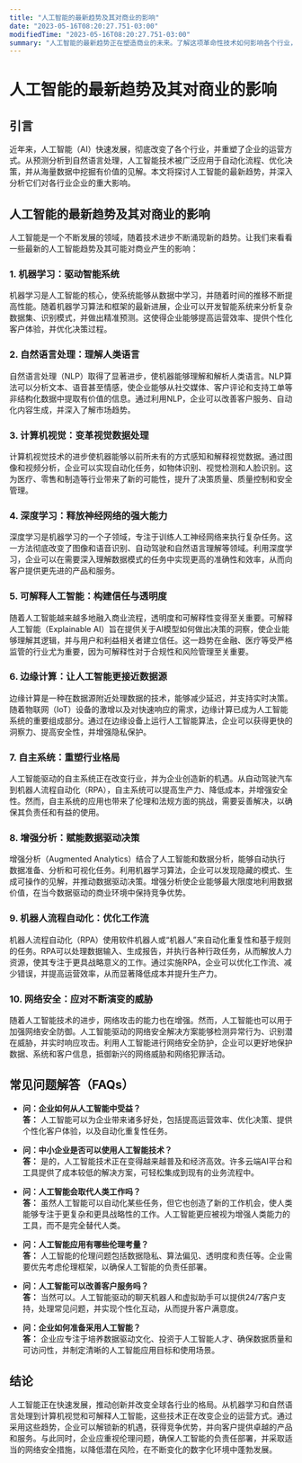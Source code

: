 ```yaml
---
title: "人工智能的最新趋势及其对商业的影响"
date: "2023-05-16T08:20:27.751-03:00"
modifiedTime: "2023-05-16T08:20:27.751-03:00"
summary: "人工智能的最新趋势正在塑造商业的未来。了解这项革命性技术如何影响各个行业，并学习如何让您的企业从中受益。阅读本篇文章，深入了解人工智能的最新趋势及其对商业的影响。"
---
```


# 人工智能的最新趋势及其对商业的影响

## 引言

近年来，人工智能（AI）快速发展，彻底改变了各个行业，并重塑了企业的运营方式。从预测分析到自然语言处理，人工智能技术被广泛应用于自动化流程、优化决策，并从海量数据中挖掘有价值的见解。本文将探讨人工智能的最新趋势，并深入分析它们对各行业企业的重大影响。

## 人工智能的最新趋势及其对商业的影响

人工智能是一个不断发展的领域，随着技术进步不断涌现新的趋势。让我们来看看一些最新的人工智能趋势及其可能对商业产生的影响：

### 1. 机器学习：驱动智能系统

机器学习是人工智能的核心，使系统能够从数据中学习，并随着时间的推移不断提高性能。随着机器学习算法和框架的最新进展，企业可以开发智能系统来分析复杂数据集、识别模式，并做出精准预测。这使得企业能够提高运营效率、提供个性化客户体验，并优化决策过程。

### 2. 自然语言处理：理解人类语言

自然语言处理（NLP）取得了显著进步，使机器能够理解和解析人类语言。NLP算法可以分析文本、语音甚至情感，使企业能够从社交媒体、客户评论和支持工单等非结构化数据中提取有价值的信息。通过利用NLP，企业可以改善客户服务、自动化内容生成，并深入了解市场趋势。

### 3. 计算机视觉：变革视觉数据处理

计算机视觉技术的进步使机器能够以前所未有的方式感知和解释视觉数据。通过图像和视频分析，企业可以实现自动化任务，如物体识别、视觉检测和人脸识别。这为医疗、零售和制造等行业带来了新的可能性，提升了决策质量、质量控制和安全管理。

### 4. 深度学习：释放神经网络的强大能力

深度学习是机器学习的一个子领域，专注于训练人工神经网络来执行复杂任务。这一方法彻底改变了图像和语音识别、自动驾驶和自然语言理解等领域。利用深度学习，企业可以在需要深入理解数据模式的任务中实现更高的准确性和效率，从而向客户提供更先进的产品和服务。

### 5. 可解释人工智能：构建信任与透明度

随着人工智能越来越多地融入商业流程，透明度和可解释性变得至关重要。可解释人工智能（Explainable AI）旨在提供关于AI模型如何做出决策的洞察，使企业能够理解其逻辑，并与用户和利益相关者建立信任。这一趋势在金融、医疗等受严格监管的行业尤为重要，因为可解释性对于合规性和风险管理至关重要。

### 6. 边缘计算：让人工智能更接近数据源

边缘计算是一种在数据源附近处理数据的技术，能够减少延迟，并支持实时决策。随着物联网（IoT）设备的激增以及对快速响应的需求，边缘计算已成为人工智能系统的重要组成部分。通过在边缘设备上运行人工智能算法，企业可以获得更快的洞察力、提高安全性，并增强隐私保护。

### 7. 自主系统：重塑行业格局

人工智能驱动的自主系统正在改变行业，并为企业创造新的机遇。从自动驾驶汽车到机器人流程自动化（RPA），自主系统可以提高生产力、降低成本，并增强安全性。然而，自主系统的应用也带来了伦理和法规方面的挑战，需要妥善解决，以确保其负责任和有益的使用。

### 8. 增强分析：赋能数据驱动决策

增强分析（Augmented Analytics）结合了人工智能和数据分析，能够自动执行数据准备、分析和可视化任务。利用机器学习算法，企业可以发现隐藏的模式、生成可操作的见解，并推动数据驱动决策。增强分析使企业能够最大限度地利用数据价值，在当今数据驱动的商业环境中保持竞争优势。

### 9. 机器人流程自动化：优化工作流

机器人流程自动化（RPA）使用软件机器人或“机器人”来自动化重复性和基于规则的任务。RPA可以处理数据输入、生成报告，并执行各种行政任务，从而解放人力资源，使其专注于更具战略意义的工作。通过实施RPA，企业可以优化工作流、减少错误，并提高运营效率，从而显著降低成本并提升生产力。

### 10. 网络安全：应对不断演变的威胁

随着人工智能技术的进步，网络攻击的能力也在增强。然而，人工智能也可以用于加强网络安全防御。人工智能驱动的网络安全解决方案能够检测异常行为、识别潜在威胁，并实时响应攻击。利用人工智能进行网络安全防护，企业可以更好地保护数据、系统和客户信息，抵御新兴的网络威胁和网络犯罪活动。

## 常见问题解答（FAQs）

- **问：企业如何从人工智能中受益？**  
  **答：** 人工智能可以为企业带来诸多好处，包括提高运营效率、优化决策、提供个性化客户体验，以及自动化重复性任务。

- **问：中小企业是否可以使用人工智能技术？**  
  **答：** 是的，人工智能技术正在变得越来越普及和经济高效。许多云端AI平台和工具提供了成本较低的解决方案，可轻松集成到现有的业务流程中。

- **问：人工智能会取代人类工作吗？**  
  **答：** 虽然人工智能可以自动化某些任务，但它也创造了新的工作机会，使人类能够专注于更复杂和更具战略性的工作。人工智能更应被视为增强人类能力的工具，而不是完全替代人类。

- **问：人工智能应用有哪些伦理考量？**  
  **答：** 人工智能的伦理问题包括数据隐私、算法偏见、透明度和责任等。企业需要优先考虑伦理框架，以确保人工智能的负责任部署。

- **问：人工智能可以改善客户服务吗？**  
  **答：** 当然可以。人工智能驱动的聊天机器人和虚拟助手可以提供24/7客户支持，处理常见问题，并实现个性化互动，从而提升客户满意度。

- **问：企业如何准备采用人工智能？**  
  **答：** 企业应专注于培养数据驱动文化、投资于人工智能人才、确保数据质量和可访问性，并制定清晰的人工智能应用目标和使用场景。

## 结论

人工智能正在快速发展，推动创新并改变全球各行业的格局。从机器学习和自然语言处理到计算机视觉和可解释人工智能，这些技术正在改变企业的运营方式。通过采用这些趋势，企业可以解锁新的机遇，获得竞争优势，并向客户提供卓越的产品和服务。与此同时，企业应重视伦理问题，确保人工智能的负责任部署，并采取适当的网络安全措施，以降低潜在风险，在不断变化的数字化环境中蓬勃发展。
